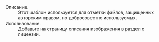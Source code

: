 ;Описание.
:Этот шаблон используется для отметки файлов, защищенных авторским правом, но добросовестно используемых.
;Использование.
:Добавьте <code>{{t|fairuse}}</code> на страницу описания изображения в раздел о лицензии.<includeonly>
[[Категория:Шаблоны лицензий|{{PAGENAME}}]]</includeonly><noinclude>
[[Категория:Документация шаблонов|{{PAGENAME}}]]</noinclude>